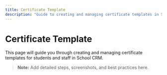 ```yaml
---
title: Certificate Template
description: "Guide to creating and managing certificate templates in School CRM."
---
```


# Certificate Template

This page will guide you through creating and managing certificate templates for students and staff in School CRM.

> **Note:** Add detailed steps, screenshots, and best practices here. 